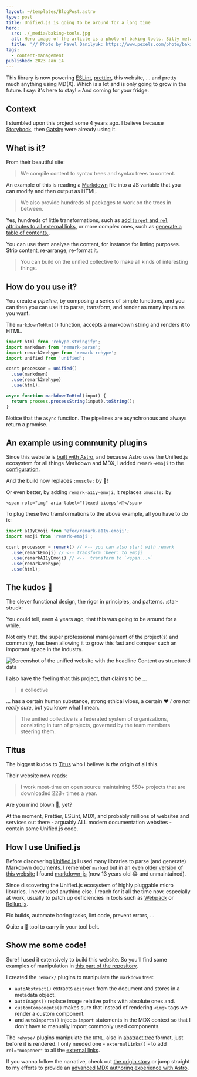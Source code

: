 ```yaml
---
layout: ~/templates/BlogPost.astro
type: post
title: Unified.js is going to be around for a long time
hero:
  src: ./_media/baking-tools.jpg
  alt: Hero image of the article is a photo of baking tools. Silly metaphor, I know!
  title: '// Photo by Pavel Danilyuk: https://www.pexels.com/photo/baking-utensils-on-table-with-shaped-dough-on-tray-6996299/'
tags:
  - content-management
published: 2023 Jan 14
---
```


<Abstract>

This library is now powering [ESLint](https://eslint.org/), [prettier](https://prettier.io/), this website, ... and pretty much anything using MD(X). Which is a lot and is only going to grow in the future. I say: it's here to stay! :fist: And coming for your fridge.

</Abstract>

## Context

I stumbled upon this project some 4 years ago. I believe because [Storybook](https://storybook.js.org/), then [Gatsby](https://www.gatsbyjs.com/) were already using it.

## What is it?

From their beautiful site:

> We compile content to syntax trees and syntax trees to content.

An example of this is reading a [Markdown](/tags/markdown) file into a JS variable that you can modify and then output as HTML.

> We also provide hundreds of packages to work on the trees in between.

Yes, hundreds of little transformations, such as [add `target` and `rel` attributes to all external links](https://unifiedjs.com/explore/package/rehype-external-links/), or more complex ones, such as [generate a table of contents.](https://unifiedjs.com/explore/package/remark-toc/).

You can use them analyse the content, for instance for linting purposes. Strip content, re-arrange, re-format it.

> You can build on the unified collective to make all kinds of interesting things.

## How do you use it?

You create a _pipeline_, by composing a series of simple functions, and you can then you can use it to parse, transform, and render as many inputs as you want.

The `markdownToHtml()` function, accepts a markdown string and renders it to HTML.

```js
import html from 'rehype-stringify';
import markdown from 'remark-parse';
import remark2rehype from 'remark-rehype';
import unified from 'unified';

cosnt processor = unified()
  .use(markdown)
  .use(remark2rehype)
  .use(html);

async function markdownToHtml(input) {
  return process.processString(input).toString();
}
```

Notice that the `async` function. The pipelines are asynchronous and always return a promise.

## An example using community plugins

Since this website is [built with Astro](/posts/2023-01/building-my-website-with-astro-mdx-preact), and because Astro uses the Unified.js ecosystem for all things Markdown and MDX, I added `remark-emoji` to the [configuration](https://github.com/andrezero/andretorgal-site/blob/main/astro.config.mjs).

And the build now replaces `:muscle:` by 💪!

Or even better, by adding `remark-a11y-emoji`, it replaces `:muscle:` by

```
<span role="img" aria-label="flexed biceps">💪</span>
```

To plug these two transformations to the above example, all you have to do is:

```js
import a11yEmoji from '@fec/remark-a11y-emoji';
import emoji from 'remark-emoji';

cosnt processor = remark() // <-- you can also start with remark
  .use(remarkEmoji) // <-- transform :beer: to emoji
  .use(remarkA11yEmoji) // <--  transform to `<span...>`
  .use(remark2rehype)
  .use(html);
```

## The kudos :100:

The clever functional design, the rigor in principles, and patterns. :star-struck:

You could tell, even 4 years ago, that this was going to be around for a while.

Not only that, the super professional management of the project(s) and community, has been allowing it to grow this fast and conquer such an important space in the industry.

![Screenshot of the unified website with the headline Content as structured data](./_media/unified-js-website.png 'The unified-js-website is gorgeous')

I also have the feeling that this project, that claims to be ...

> a collective

... has a certain human substance, strong ethical vibes, a certain :heart: _I am not really sure_, but you know what I mean.

> The unified collective is a federated system of organizations, consisting in turn of projects, governed by the team members steering them.

## Titus

The biggest kudos to [Titus](https://wooorm.com/) who I believe is _the_ origin of all this.

Their website now reads:

> I work most-time on open source maintaining 550+ projects that are downloaded 22B+ times a year.

Are you mind blown :exploding_head:, yet?

At the moment, Prettier, ESLint, MDX, and probably millions of websites and services out there - arguably ALL modern documentation websites - contain some Unified.js code.

## How I use Unified.js

Before discovering [Unified.js](https://github.com/unifiedjs/unified) I used many libraries to parse (and generate) Markdown documents. I remember `marked` but in an [even older version of this website](/meta/project/archaeology) I found [markdown-js](https://github.com/evilstreak/markdown-js) (now 13 years old :joy: and unmaintained).

Since discovering the Unified.js ecosystem of highly pluggable micro libraries, I never used anything else. I reach for it all the time now, especially at work, usually to patch up deficiencies in tools such as [Webpack](https://webpack.js.org/) or [Rollup.js](https://rollupjs.org/).

Fix builds, automate boring tasks, lint code, prevent errors, ...

Quite a :hammer: tool to carry in your tool belt.

## Show me some code!

Sure! I used it extensively to build this website. So you'll find some examples of manipulation in [this part of the repository](https://github.com/andrezero/andretorgal-site/tree/main/src/integration).

I created the `remark/` plugins to manipulate the `markdown` tree:

- `autoAbstract()` extracts `abstract` from the document and stores in a metadata object.
- `autoImages()` replace image relative paths with absolute ones and.
- `customComponents()` makes sure that instead of rendering `<img>` tags we render a custom component.
- and `autoImports()` injects `import` statements in the MDX context so that I don't have to manually import commonly used components.

The `rehype/` plugins manipulate the `HTML`, also in [abstract tree](https://en.wikipedia.org/wiki/Abstract_syntax_tree) format, just before it is rendered. I only needed one - `externalLinks()` - to add `rel="noopener"` to all the <a href="https://somwhereelse.com">external links</a>.

If you wanna follow the narrative, check out [the origin story](/posts/2023-01/building-my-website-with-astro-mdx-preact) or jump straight to my efforts to provide an [advanced MDX authoring experience with Astro](/posts/2023-01/improving-mdx-experience-in-astro-with-relative-paths-responsive-images-and-more).
